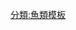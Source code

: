 {{Navbox with collapsible groups
| name = Ginglymodi
| state = {{{state|expanded}}}
| bodyclass = hlist
| title = {{le|鉸齒魚類|Ginglymodi}}

| group1 = {{Nobold|{{Small|
* 界: [[動物界]]
* 門: [[脊索動物門]]
* 綱: [[輻鰭魚綱]]
* 亞綱: [[新鰭亞綱]]
* 下綱: [[全骨下綱]]
}}}}
| list1 =
  {{Navbox|subgroup
  | group1 = [[輻鰭魚總綱]]
  | list1 =
    {{Navbox|subgroup
    | list1 =
** 參見 [[Template:史前輻鰭魚|輻鰭魚總綱]]
    | group2 = {{le|鉸齒魚類|Ginglymodi}}
    | list2 =
** 見下文↓
    }}
  | belowstyle = background:#ddddff;font-size:115%
  | below = '''{{le|鉸齒魚類|Ginglymodi}}'''
  }}
| list2 =
  {{Navbox|subgroup
  | group1 = {{le|鉸齒魚類|Ginglymodi|鉸<br>齒<br>魚<br>類}}
| image = [[File:Semionotus (cropped).jpg|140px|''Semionotus elegans'']]
[[File:Alligator gar fish.jpg|140px|''Atractosteus spatula'']]
[[File:Shortnose gar (8741579406).jpg|140px|''Lepisosteus platostomus'']]
  | list1 =
    {{Navbox|subgroup
    | list1 =
      {{Navbox|subgroup
      | list1 =
* {{Extinct}}{{le|羅雄魚屬|Luoxiongichthys}}?
* {{Extinct}}{{le|強壯魚屬|Robustichthys}}?
* {{Extinct}}{{le|提契諾魚屬|Ticinolepis}}
* {{Extinct}}[[聖喬治魚屬]]
* {{Extinct}}{{le|尤阿布里魚屬|Uarbryichthys}}
* {{Extinct}}{{link-it|Voelklichthys}}
 | group2 =  {{le|Dapediidae}}?
      | list2 = 
* {{le|Aetheolepis}}
* {{le|Dandya (fish)}}
* {{le|平齒魚屬|Dapedium}}
* {{le|Hemicalypterus}}
* {{le|異椎魚屬|Heterostrophus}}
* {{le|副平齒魚屬|Paradapedium}}
* {{le|Sargodon}}
* {{le|Scopulipiscis}}
* {{le|Tetragonolepis}}

      | group3 =  {{nowrap|{{Extinct}}{{le|拱魚目|Kyphosichthyiformes}}}}
      | list3 =
        {{Navbox|subgroup
        | group1 = {{le|拱魚科|Kyphosichthyidae}}
        | list1 =
* {{le|富源魚屬|Fuyuanichthys}}
* {{le|拱魚屬|Kyphosichthys}}
        | group2 = {{le|臘山魚科|Lashanichthyidae}}
        | list2 =
* {{le|臘山魚屬|Lashanichthys}}
* {{le|玉帶魚屬|Yudaiichthys}}
        }}
      }}
    | group4 = {{le|新鉸齒魚類|Neoginglymodi|新<br>鉸<br>齒<br>魚<br>類}}
    | list4 =
      {{Navbox|subgroup
      | list1 =
        {{Navbox|subgroup
        | group1 = {{Extinct}}[[半椎鱼目|半<br>椎<br>魚<br>目]]
        | list1 =
          {{Navbox|subgroup
          | list1 =
* {{le|Lepidhoyas}}
* {{le|新半椎魚屬|Neosemionotus}}?
* [[聖喬治魚屬]]?
* {{le|中華鱗齒魚屬|Sinolepidotus}}
          | group2 = {{le|半椎魚科|Semionotidae}}
          | list2 =
* {{le|嵴背魚屬|Lophionotus}}
* {{le|半椎魚屬|Semionotus}}
          | group3 = {{le|Callipurbeckiidae}}
          | list3 =
* {{le|Callipurbeckia}}
* {{le|Macrosemimimus}}
* {{le|奧克魚屬|Occitanichthys}}
* {{le|副鱗齒魚屬|Paralepidotus}}
* {{le|Semiolepis}}
* {{le|Tlayuamichin}}
          | group4 = {{le|Macrosemiidae}}
          | list4 =
* {{le|阿古爾特魚屬|Agoultichthys}}
* {{le|Enchelyolepis}}
* {{le|始半椎魚屬|Eosemionotus}}
* {{le|Histionotus}}
* {{le|Legnonotus}}
* {{le|Macrosemius}}
* {{le|Macrosemiocotzus}}
* {{le|Notagogus}}
* {{le|Palaeomacrosemius}}
* {{le|Propterus}}
          }}
        }}
      | group2 = [[雀鱔科|雀<br>鱔<br>目]]
      | list2 =
        {{Navbox|subgroup
        | list1 =
* {{Extinct}}{{le|新半椎魚屬|Neosemionotus}}?
        | group2 =  {{nowrap|{{Extinct}}{{le|鱗齒魚科|Lepidotidae}}}}
        | list2 =
* {{le|卡梅羅斯魚屬|Camerichthys}}
* {{le|伊森魚屬|Isanichthys}}
* {{le|鱗齒魚屬|Lepidotes}}
* {{le|申斯蒂魚屬|Scheenstia}}
        | group3 = [[雀鱔科|雀鱔總科]]
        | list3 =
          {{Navbox|subgroup
          | list1 =
* {{Extinct}}{{le|Araripelepidotes}}
* {{Extinct}}{{le|近齒魚屬|Pliodetes}}
* {{Extinct}}{{le|Thaiichthys}}
          | group2 =  {{nowrap|{{Extinct}}{{le|歐巴魚科|Obaichthyidae}}}}
          | list2 =
* {{le|齒雀鱔屬|Dentilepisosteus}}?
* {{le|歐巴魚屬|Obaichthys}}
          | group3 = [[雀鱔科]]
          | list3 =
* {{le|大雀鱔屬|Atractosteus}}
* {{Extinct}}{{le|Cuneatus}}
* {{Extinct}}{{le|齒雀鱔屬|Dentilepisosteus}}?
* {{Extinct}}{{le|埃雷拉魚屬|Herreraichthys}}
* [[雀鱔科#雀鳝属_Lepisosteus|雀鱔屬]]
* {{nowrap|{{Extinct}}{{le|梅塞爾雀鱔屬|Masillosteus}}}}
* {{Extinct}}{{le|Nhanulepisosteus}}
* {{Extinct}}{{le|Oniichthys}}
          }}
        }}
      }}
    }}
  }}
}}<noinclude>

{{Collapsible option|default=expanded}}
[[分類:魚類模板]]
</noinclude>